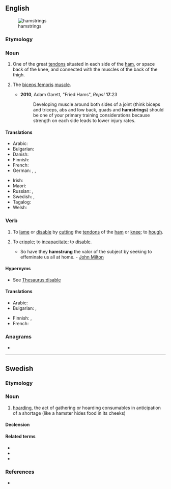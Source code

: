 ==English==
[[File:Hamstrings.gif|thumb|hamstrings]]

===Etymology===
{{affix|en|ham|string|id1=anatomy|gloss1=region back of the knee joint}}

===Noun===
{{en-noun}}

# {{lb|en|anatomy}} One of the great [[tendon]]s situated in each side of the [[ham]], or space back of the knee, and connected with the muscles of the back of the thigh.
# {{lb|en|informal}} The [[biceps femoris]] [[muscle]].
#: {{syn|en|hams}}
#* '''2010''', Adam Garett, "Fried Hams", ''Reps!'' '''17''':23
#*: Developing muscle around both sides of a joint (think biceps and triceps, abs and low back, quads and '''hamstrings''') should be one of your primary training considerations because strength on each side leads to lower injury rates.

====Translations====
{{trans-top|great tendon}}
* Arabic: {{t|ar|وَتَر اَلْمَأْبَض|m}}
* Bulgarian: {{t|bg|колянно сухожилие|n}}
* Danish: {{t+|da|hase}}
* Finnish: {{t+|fi|kinnerjänne}}
* French: {{t+|fr|ischio-jambier|m}}
* German: {{t|de|Hüftgelenkextensoren|m-p}}, {{t|de|ischiocrurale Muskulatur|f}}, {{t|de|rückseitige Oberschenkelmuskulatur|f}}
{{trans-mid}}
* Irish: {{t|ga|teannán ioscaide|m}}
* Maori: {{t|mi|iohere kātete}}
* Russian: {{t|ru|подколе́нное сухожи́лие|n}}, {{qualifier|colloquial}} {{t+|ru|поджи́лки|f-p}}
* Swedish: {{t|sv|knäsena|c}}, {{t|sv|hassena|c}}
* Tagalog: {{t|tl|litid sa alakalakan}}
* Welsh: {{t|cy|llinyn y gar|m}}
{{trans-bottom}}

{{trans-see|biceps femoris}}

===Verb===
{{en-verb|hamstrings|hamstringing|hamstrung|past2=hamstringed}}

# {{lb|en|transitive}} To [[lame]] or [[disable]] by [[cut]]ting the [[tendon]]s of the [[ham]] or [[knee]]; to [[hough]].
#: {{syn|en|hock|hough|hox}}
# {{lb|en|transitive|figurative}} To [[cripple]]; to [[incapacitate]]; to [[disable]]. {{defdate|from 1640s}}
#: {{syn|en|cripple|incapacitate|disable}}
#* So have they '''hamstrung''' the valor of the subject by seeking to effeminate us all at home. - [[w:John Milton|John Milton]]

====Hypernyms====
* See [[Thesaurus:disable]]

====Translations====
{{trans-top|to disable}}
* Arabic: {{t|ar|عَقَرَ}}
* Bulgarian: {{t+|bg|осакатявам}}, {{t+|bg|контузвам}}
{{trans-mid}}
* Finnish: {{t+|fi|lamaannuttaa}}, {{t|fi|rampauttaa}}
* French: {{t+|fr|paralyser}}
{{trans-bottom}}

===Anagrams===
* {{anagrams|en|a=aghimnrst|Stringham}}

----

==Swedish==

===Etymology===
{{suffix|hamstra|ing|lang=sv}}

===Noun===
{{sv-noun|c}}

# [[hoarding]], the act of gathering or hoarding consumables in anticipation of a shortage (like a hamster hides food in its cheeks)

====Declension====
{{sv-noun-unc-irreg-c|2=hamstringen}}

====Related terms====
* {{l|sv|hamster}}
* {{l|sv|hamstrare}}
* {{l|sv|hamstringsvåg}}

===References===
* {{R:SAOL}}